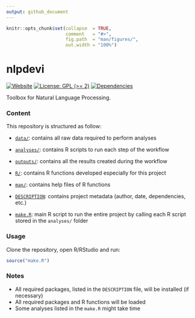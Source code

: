 ```yaml
---
output: github_document
---
```


<!-- README.md is generated from README.Rmd. Please edit that file -->


```r
knitr::opts_chunk$set(collapse  = TRUE,
                      comment   = "#>",
                      fig.path  = "man/figures/",
                      out.width = "100%")
```



# nlpdevi


<!-- badges: start -->
[![Website](https://github.com/frbcesab/nlpdevi/actions/workflows/pkgdown.yaml/badge.svg)](https://github.com/frbcesab/nlpdevi/actions/workflows/pkgdown.yaml)
[![License: GPL (>= 2)](https://img.shields.io/badge/License-GPL%20%28%3E%3D%202%29-blue.svg)](https://choosealicense.com/licenses/gpl-2.0/)
[![Dependencies](https://img.shields.io/badge/dependencies-5/32-orange?style=flat)](#)
<!-- badges: end -->


Toolbox for Natural Language Processing.




### Content

This repository is structured as follow:

- [`data/`](https://github.com/frbcesab/nlpdevi/tree/master/data):
contains all raw data required to perform analyses

- [`analyses/`](https://github.com/frbcesab/nlpdevi/tree/master/analyses/):
contains R scripts to run each step of the workflow

- [`outputs/`](https://github.com/frbcesab/nlpdevi/tree/master/outputs):
contains all the results created during the workflow

- [`R/`](https://github.com/frbcesab/nlpdevi/tree/master/R):
contains R functions developed especially for this project

- [`man/`](https://github.com/frbcesab/nlpdevi/tree/master/man):
contains help files of R functions

- [`DESCRIPTION`](https://github.com/frbcesab/nlpdevi/tree/master/DESCRIPTION):
contains project metadata (author, date, dependencies, etc.)

- [`make.R`](https://github.com/frbcesab/nlpdevi/tree/master/make.R):
main R script to run the entire project by calling each R script stored in the `analyses/` folder



### Usage

Clone the repository, open R/RStudio and run:

```r
source("make.R")
```



### Notes

- All required packages, listed in the `DESCRIPTION` file, will be installed (if necessary)
- All required packages and R functions will be loaded
- Some analyses listed in the `make.R` might take time
